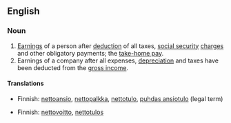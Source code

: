 ==English==

===Noun===
{{en-noun|sg=[[net]] [[earnings]]|-}}

# [[earning|Earnings]] of a person after [[deduction]] of all taxes, [[social security]] [[charge]]s and other obligatory payments; the [[take-home pay]].
# Earnings of a company after all expenses, [[depreciation]] and taxes have been deducted from the [[gross income]].

====Translations====
{{trans-top|earnings of a person}}
*Finnish: [[nettoansio]], [[nettopalkka]], [[nettotulo]], [[puhdas ansiotulo]] (legal term)
{{trans-mid}}
{{trans-bottom}}

{{trans-top|earnings of a company}}
*Finnish: [[nettovoitto]], [[nettotulos]]
{{trans-mid}}
{{trans-bottom}}